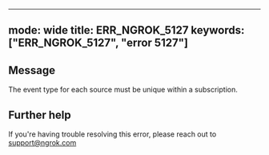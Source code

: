 
---
mode: wide
title: ERR_NGROK_5127
keywords: ["ERR_NGROK_5127", "error 5127"]
---

## Message
The event type for each source must be unique within a subscription.




## Further help
If you're having trouble resolving this error, please reach out to [support@ngrok.com](mailto:support@ngrok.com?subject=Help%20with%20ERR_NGROK_5127)

